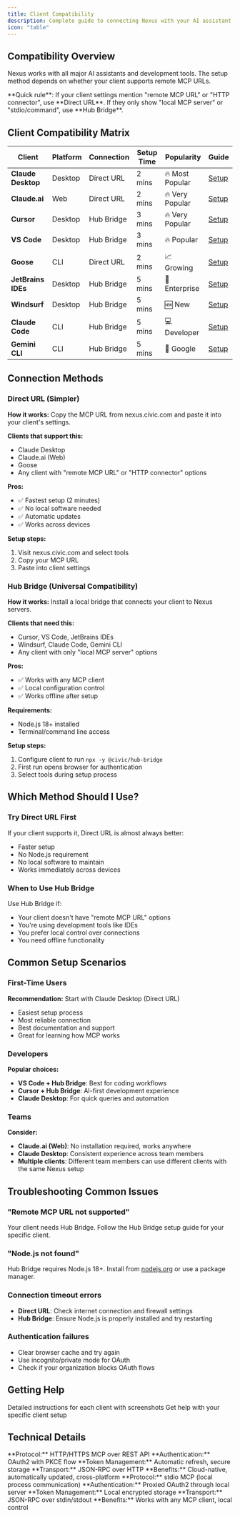 ```yaml
---
title: Client Compatibility
description: Complete guide to connecting Nexus with your AI assistant or development tool
icon: "table"
---
```


## Compatibility Overview

Nexus works with all major AI assistants and development tools. The setup method depends on whether your client supports remote MCP URLs.

<Note>
**Quick rule**: If your client settings mention "remote MCP URL" or "HTTP connector", use **Direct URL**. If they only show "local MCP server" or "stdio/command", use **Hub Bridge**.
</Note>

## Client Compatibility Matrix

| Client | Platform | Connection | Setup Time | Popularity | Guide |
|--------|----------|------------|------------|------------|-------|
| **Claude Desktop** | Desktop | Direct URL | 2 mins | 🔥 Most Popular | [Setup](/nexus/quickstart/clients/claude-desktop) |
| **Claude.ai** | Web | Direct URL | 2 mins | 🔥 Very Popular | [Setup](/nexus/quickstart/clients/claude-web) |
| **Cursor** | Desktop | Hub Bridge | 3 mins | 🔥 Very Popular | [Setup](/nexus/quickstart/clients/cursor) |
| **VS Code** | Desktop | Hub Bridge | 3 mins | 🔥 Popular | [Setup](/nexus/quickstart/clients/vscode) |
| **Goose** | CLI | Direct URL | 2 mins | 📈 Growing | [Setup](/nexus/quickstart/clients/goose) |
| **JetBrains IDEs** | Desktop | Hub Bridge | 5 mins | 💼 Enterprise | [Setup](/nexus/quickstart/clients/jetbrains) |
| **Windsurf** | Desktop | Hub Bridge | 5 mins | 🆕 New | [Setup](/nexus/quickstart/clients/windsurf) |
| **Claude Code** | CLI | Hub Bridge | 5 mins | 💻 Developer | [Setup](/nexus/quickstart/clients/claude-code) |
| **Gemini CLI** | CLI | Hub Bridge | 5 mins | 🚀 Google | [Setup](/nexus/quickstart/clients/gemini) |

## Connection Methods

### Direct URL (Simpler)

**How it works:** Copy the MCP URL from nexus.civic.com and paste it into your client's settings.

**Clients that support this:**
- Claude Desktop
- Claude.ai (Web)
- Goose
- Any client with "remote MCP URL" or "HTTP connector" options

**Pros:**
- ✅ Fastest setup (2 minutes)
- ✅ No local software needed
- ✅ Automatic updates
- ✅ Works across devices

**Setup steps:**
1. Visit nexus.civic.com and select tools
2. Copy your MCP URL 
3. Paste into client settings

### Hub Bridge (Universal Compatibility)

**How it works:** Install a local bridge that connects your client to Nexus servers.

**Clients that need this:**
- Cursor, VS Code, JetBrains IDEs
- Windsurf, Claude Code, Gemini CLI
- Any client with only "local MCP server" options

**Pros:**
- ✅ Works with any MCP client
- ✅ Local configuration control
- ✅ Works offline after setup

**Requirements:**
- Node.js 18+ installed
- Terminal/command line access

**Setup steps:**
1. Configure client to run `npx -y @civic/hub-bridge`
2. First run opens browser for authentication
3. Select tools during setup process

## Which Method Should I Use?

### Try Direct URL First
If your client supports it, Direct URL is almost always better:
- Faster setup
- No Node.js requirement
- No local software to maintain
- Works immediately across devices

### When to Use Hub Bridge
Use Hub Bridge if:
- Your client doesn't have "remote MCP URL" options
- You're using development tools like IDEs
- You prefer local control over connections
- You need offline functionality

## Common Setup Scenarios

### First-Time Users
**Recommendation:** Start with Claude Desktop (Direct URL)
- Easiest setup process
- Most reliable connection
- Best documentation and support
- Great for learning how MCP works

### Developers
**Popular choices:**
- **VS Code + Hub Bridge**: Best for coding workflows
- **Cursor + Hub Bridge**: AI-first development experience
- **Claude Desktop**: For quick queries and automation

### Teams
**Consider:**
- **Claude.ai (Web)**: No installation required, works anywhere
- **Claude Desktop**: Consistent experience across team members
- **Multiple clients**: Different team members can use different clients with the same Nexus setup

## Troubleshooting Common Issues

### "Remote MCP URL not supported"
Your client needs Hub Bridge. Follow the Hub Bridge setup guide for your specific client.

### "Node.js not found" 
Hub Bridge requires Node.js 18+. Install from [nodejs.org](https://nodejs.org) or use a package manager.

### Connection timeout errors
- **Direct URL**: Check internet connection and firewall settings
- **Hub Bridge**: Ensure Node.js is properly installed and try restarting

### Authentication failures
- Clear browser cache and try again
- Use incognito/private mode for OAuth
- Check if your organization blocks OAuth flows

## Getting Help

<CardGroup cols={2}>
  <Card title="Setup Guides" icon="rocket" href="/nexus/quickstart">
    Detailed instructions for each client with screenshots
  </Card>
  <Card title="Contact Support" icon="message-circle" href="https://civickey.typeform.com/to/qJ5mieBw">
    Get help with your specific client setup
  </Card>
</CardGroup>

## Technical Details

<Accordion title="Direct URL Technical Details">
**Protocol:** HTTP/HTTPS MCP over REST API
**Authentication:** OAuth2 with PKCE flow
**Token Management:** Automatic refresh, secure storage
**Transport:** JSON-RPC over HTTP
**Benefits:** Cloud-native, automatically updated, cross-platform
</Accordion>

<Accordion title="Hub Bridge Technical Details">  
**Protocol:** stdio MCP (local process communication)
**Authentication:** Proxied OAuth2 through local server
**Token Management:** Local encrypted storage
**Transport:** JSON-RPC over stdin/stdout
**Benefits:** Works with any MCP client, local control
</Accordion>
